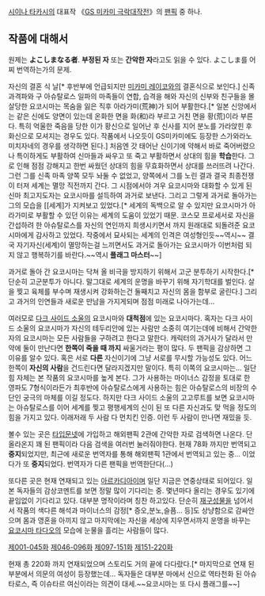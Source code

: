 [[시이나 타카시]]의 대표작 《[[GS 미카미 극락대작전]]》의 [[팬픽]] 중 하나.

== 작품에 대해서 ==

원제는 '''よこしまなる者'''. '''부정된 자''' 또는 '''간악한 자'''라고도 읽을 수 있다. よこしま를 어찌 번역하는가의 문제.

자신의 결혼 식 날[* 후반부에 언급되지만 [[미카미 레이코]]와의 결혼식으로 보인다.] 신족 과격파와 구 아슈탈로스 일파의 마족들이 연합, 습격을 해와 자신의 신부와 친구들을 몰살당한 요코시마는 목숨을 잃은 직후 아라가미(荒神)가 되어 부활한다.[* 일본 신앙에서는 같은 신에도 양면이 있는데 온화한 면을 화(和)라 부르고 거친 면을 황(荒)이라 부른다. 특히 억울한 죽음을 당한 이가 황신으로 일어난 후 신사를 지어 분노를 가라앉힌 후 화신으로 모셔지는 경우도 있다. 작품에서 나오듯이 GS미카미에도 등장한 스가와라노 미치자네의 경우를 생각하면 된다.] 처음엔 갓 태어난 신이기에 약해서 바로 죽어버렸으나 특이하게도 부활하여 신마들과 싸우고 또 죽고 부활하면서 상대의 힘을 '''학습'''한다. 그로 인해 점점 강해지고 한번 싸웠던 상대의 힘을 무효화하면서 상대를 쓰러뜨려 나간다. 그런 그를 신족 마족 양쪽 모두 놔둘 수 없었고, 양쪽에서 그를 노린 결과 결국 최종전쟁이 터져 세계는 멸망 직전까지 간다. 그 시점에서야 겨우 요코시마와 대화할 수 있게 된 신마 최고지도자는 요코시마를 설득하여 과거로 보낸다. 그리고 그렇게 과거로 돌아가는 그의 모습을 [[세계]가 지켜보고 있었다.[* 세계의 독백으로 알 수 있지만 요코시마가 아라가미로 부활할 수 있던 이유는 세계의 도움이 있었기 때문. 코스모 프로세서로 자신을 간섭하려 한 아슈탈로스를 자신의 연인까지 희생시키면서 까지 원래대로 되돌려준 요코시마에게 감사하고 있었다. 작중에서 묘사되는 세계의 인격은 여성형인듯~~역시~~ 결국 자기자신(세계)이 멸망하는걸 느끼면서도 과거로 돌아가는 요코시마가 이번처럼 되지 않고 행복하기를 바란다.~~역시 '''플래그 마스터'''~~]

과거로 돌아 간 요코시마는 닥쳐 올 비극을 방지하기 위해서 고군 분투하기 시작한다.[* 단순히 고군분투가 아니다. 말그대로 세계의 운명을 바꾸기 위해 자기학대를 벌인다. 살을 찢고 육체를 부수며 재생시켜 강화하는건 둘째치고 자신의 몸을 함부로 굴린다.] 그리고 과거의 인연들과 새로운 만남을 가지게되며 점점 미래로 나아가는데…

여러모로 [[다크 사이드 소울]]의 요코시마와 '''대척점'''에 있는 요코시마다. 혹자는 다크 사이드 소울의 요코시마가 자신의 테두리안에 있는 사람만 소중히 여기는데에 비해서 간악한 자의 요코시마는 모든 사람들을 구하려고 한다고 말한다. 캐릭터의 과거사가 달라서 만약에 둘이 만난다면 '''한쪽이 죽을 때 까지''' 싸울거라는 평이 많다. 두 팬픽을 감상하면 그 이유를 알수 있다. 혹은 서로 '''다른''' 자신이기에 그냥 서로를 무시할 가능성도 있다. 어느 한쪽이 '''자신의 사람'''을 건드린다면 달라지겠지만 말이다. 특히 이쪽의 요코시마는… 일단 힘 자체는 본 작품의 요코시마를 높게 본다. 그가 사용하는 마이너스 감정을 토대로 한 영파도 7형식이라든가 최후반에 아슈탈로스에게 사용하는 힘은 아슈탈로스의 비장의 수단인 궁극의 마체를 이길 정도다. 하지만 다크 사이드 소울의 고고루트를 보면 요코시마는 아슈탈로스를 이어 세계를 찢고 평행세계의 신이 된 또 다른 자신과도 맞 먹을 정도의 힘을 가지고 있다. 이래저래 두 사람 다 먼치킨 인증. 이런 두 사람이 만나면 재밌을 듯.

볼수 있는 곳은 [http://WWW.TYPEMOON.NET 타입문넷]에 가입하고 해외팬픽 2관에 간악한 자로 검색하면 나온다. 단 올라온지 꽤 된 팬픽이라 다음 검색을 여러번 눌러줘야한다. 현재 78화 까지만 번역되고 '''중지'''되었지만, 최근에 새로운 번역자를 통해 해외팬픽 1관에서 번역되고 있는 중… 이었다가 또 '''중지'''되었다. 번역자가 다른 팬픽을 번역한단다(…)

또다른 곳은 현재 연재되고 있는 [[아르카디아]]이며 일단 지금은 연중상태로 되어있다. 일본 독자들의 감상코멘트를 보면 정말 많이 기다리는 중. 몇년마다 올리는 경우도 있기에 끝임없이 기다리고 있다. 대부분 명작이라며 칭찬 하고있다. 단순히 [[재구성물]]을 넘어서서 작품의 색다른 해석과 마이너스의 감정[* 증오,분노,슬픔… 등]도 상냥함으로 감싸안으며 몸과 영혼을 아끼지 않고 마지막에는 자신을 세상에 지우면서까지 운명을 바꾸는 [[요코시마 타다오]]의 모습에 눈물을 흘리는 사람들이 많다. 

[http://www.mai-net.net/bbs/sst/sst.php?act=dump&cate=gs&all=510&n=0#kiji 제001-045화]
[http://www.mai-net.net/bbs/sst/sst.php?act=dump&cate=gs&all=513&n=0#kiji 제046-096화]
[http://www.mai-net.net/bbs/sst/sst.php?act=dump&cate=gs&all=523&n=0#kiji 제097-151화]
[http://www.mai-net.net/bbs/sst/sst.php?act=dump&cate=gs&all=541&n=0#kiji 제151-220화]

현재 총 220화 까지 연재되었으며 스토리도 거의 끝에 다다랐다.[* 마지막으로 연재 된 부분에서 의문의 여성이 등장했는데… 독자들은 대부분 마에서 신으로 역타천화 된 아슈타로스, 즉 이슈타르 여신이라는 의견이 대세.~~요코시마는 또 다시 플래그를~~] 
